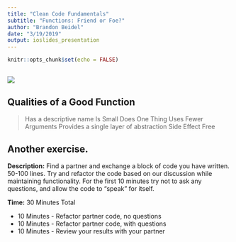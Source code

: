 ```yaml
---
title: "Clean Code Fundamentals"
subtitle: "Functions: Friend or Foe?"
author: "Brandon Beidel"
date: "3/19/2019"
output: ioslides_presentation
---
```


```r
knitr::opts_chunk$set(echo = FALSE)
```

## {.flexbox .vcenter}

![](https://imgs.xkcd.com/comics/code_quality_2.png)

## Qualities of a Good Function

> Has a descriptive name
> Is Small
> Does One Thing
> Uses Fewer Arguments
> Provides a single layer of abstraction
> Side Effect Free

## Another exercise.

**Description:** Find a partner and exchange a block of code you have written. 50-100 lines. Try and refactor the code based on our discussion while maintaining functionality.  For the first 10 minutes try not to ask any questions, and allow the code to "speak" for itself.

**Time:** 30 Minutes Total

- 10 Minutes - Refactor partner code, no questions
- 10 Minutes - Refactor partner code, with questions
- 10 Minutes - Review your results with your partner
